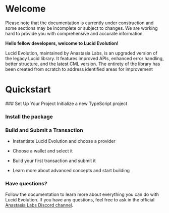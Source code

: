 # Welcome
 

<Callout type="warning" emoji="⚠️">
  Please note that the documentation is currently under construction and some sections may be incomplete or subject to changes. 
  We are working hard to provide you with comprehensive and accurate information.
</Callout>

**Hello fellow developers, welcome to Lucid Evolution!** 

Lucid Evolution, maintained by Anastasia Labs, is an upgraded version of the legacy Lucid library. It features improved APIs, enhanced error handling, better structure, and the latest CML version. The entirety of the library has been created from scratch to address identified areas for improvement

# Quickstart

<Steps>
### Set Up Your Project
Initialize a new TypeScript project

### Install the package
<Cards>
  <Cards.Card
    title = "Lucid Evolution"
    href = "/install"
  />
</Cards>

### Build and Submit a Transaction
<Steps>

- Instantiate Lucid Evolution and choose a provider
<Cards>
  <Cards.Card
    icon = "🎬"
    title = "Core Concept 1: Instantiation"
    href = "/core-concepts/instantiate-evolution-and-choose-provider"
  />
</Cards>

- Choose a wallet and select it
<Cards>
  <Cards.Card
    icon = "💳"
    title = "Core Concept 2: Choose Wallet"
    href = "/core-concepts/create-choose-wallet"
  />
</Cards>

- Build your first transaction and submit it
<Cards>
  <Cards.Card
    icon = "💱"
    title = "Core Concept 3: Your First Transaction"
    href = "/core-concepts/first-transaction"
  />
</Cards>

- Learn more about advanced concepts and start building
<Cards>
  <Cards.Card
    icon = "🥽"
    title = "Deep Dive Series"
    href = "/deep-dives/make-payments"
  />
</Cards>
</Steps>
</Steps>

### Have questions?
Follow the documentation to learn more about everything you can do with Lucid Evolution. If you have any questions, feel free to ask in the official [Anastasia Labs Discord channel]("https://discord.gg/gdU4DAcS").